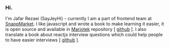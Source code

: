 <h3 style={{ fontSize: '2rem' }}>Hi.</h3>

I'm Jafar Rezaei (SayJeyHi) - currently I am a part of frontend team at <a href="http://snapp.market" target="_blank">SnappMarket</a>. I like javascript and wrote a book to make learning it easier,
it is open source and available in <a href="http://mariotek.ir" target="_blank">Mariotek</a> repository [ <a href="http://" target="_blank">github</a> ]. I also translate a book about reactjs interview questions which could help people
to have easier interviews [ <a href="https://github.com/Mariotek/reactjs-persian-interview-questions" target="blacnk">github</a> ].
